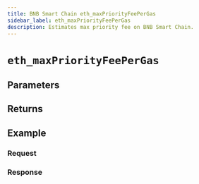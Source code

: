 ```yaml
---
title: BNB Smart Chain eth_maxPriorityFeePerGas
sidebar_label: eth_maxPriorityFeePerGas
description: Estimates max priority fee on BNB Smart Chain.
---
```




# `eth_maxPriorityFeePerGas`

<Description />

## Parameters


<Params />

## Returns


<Returns />

## Example


<Example />

### Request


<Request />

### Response


<Response />
